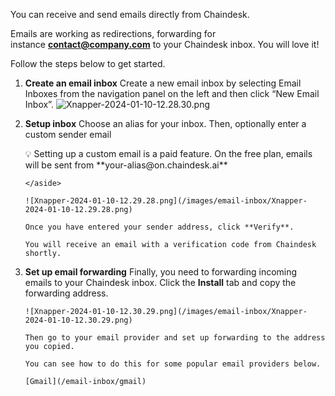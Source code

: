 You can receive and send emails directly from Chaindesk.

Emails are working as redirections, forwarding for instance **contact@company.com** to your Chaindesk inbox. You will love it!

Follow the steps below to get started.

1.  **Create an email inbox**
    Create a new email inbox by selecting Email Inboxes from the navigation panel on the left and then click “New Email Inbox”.
    ![Xnapper-2024-01-10-12.28.30.png](/images/email-inbox/Xnapper-2024-01-10-12.28.30.png)
2.  **Setup inbox**
    Choose an alias for your inbox.
    Then, optionally enter a custom sender email
    <aside>
    💡 Setting up a custom email is a paid feature. On the free plan, emails will be sent from **your-alias@on.chaindesk.ai**

        </aside>

        ![Xnapper-2024-01-10-12.29.28.png](/images/email-inbox/Xnapper-2024-01-10-12.29.28.png)

        Once you have entered your sender address, click **Verify**.

        You will receive an email with a verification code from Chaindesk shortly.

3.  **Set up email forwarding**
    Finally, you need to forwarding incoming emails to your Chaindesk inbox.
    Click the **Install** tab and copy the forwarding address.

        ![Xnapper-2024-01-10-12.30.29.png](/images/email-inbox/Xnapper-2024-01-10-12.30.29.png)

        Then go to your email provider and set up forwarding to the address you copied.

        You can see how to do this for some popular email providers below.

        [Gmail](/email-inbox/gmail)
